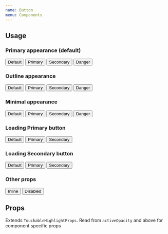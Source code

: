 ```yaml
---
name: Button
menu: Components
---
```



## Usage

### Primary appearance (default)

<Playground>
  <Button color="default">Default</Button>
  <Button color="primary">Primary</Button>
  <Button color="secondary">Secondary</Button>
  <Button color="danger">Danger</Button>
</Playground>

### Outline appearance

<Playground>
  <Button appearance="outline" color="default">
    Default
  </Button>
  <Button appearance="outline" color="primary">
    Primary
  </Button>
  <Button appearance="outline" color="secondary">
    Secondary
  </Button>
  <Button appearance="outline" color="danger">
    Danger
  </Button>
</Playground>

### Minimal appearance

<Playground>
  <Button appearance="minimal" color="default">
    Default
  </Button>
  <Button appearance="minimal" color="primary">
    Primary
  </Button>
  <Button appearance="minimal" color="secondary">
    Secondary
  </Button>
  <Button appearance="minimal" color="danger">
    Danger
  </Button>
</Playground>

### Loading Primary button

<Playground>
  <Button isLoading appearance="primary" color="primary">
    Default
  </Button>
  <Button isLoading appearance="outline" color="primary">
    Primary
  </Button>
  <Button isLoading appearance="minimal" color="primary">
    Secondary
  </Button>
</Playground>

### Loading Secondary button

<Playground>
  <Button isLoading appearance="primary" color="secondary">
    Default
  </Button>
  <Button isLoading appearance="outline" color="secondary">
    Primary
  </Button>
  <Button isLoading appearance="minimal" color="secondary">
    Secondary
  </Button>
</Playground>

### Other props

<Playground>
  <Button isInline color="primary">
    Inline
  </Button>
  <Button isDisabled color="primary">
    Disabled
  </Button>
</Playground>

## Props

Extends `TouchableHighlightProps`. Read from `activeOpacity` and above for component specific props

<PropsTable of={Button} />
